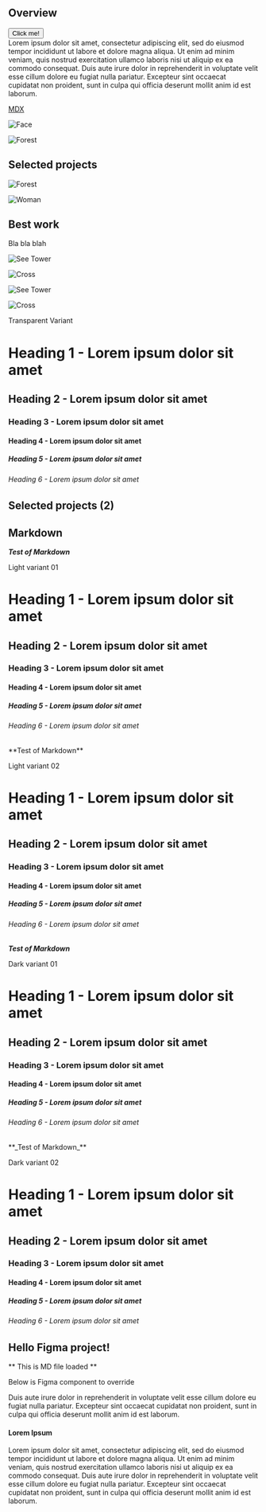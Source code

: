 ## Overview


<div>
<Button renderIcon="ExternalLink">Click me!</Button> 

<Icon name="Bell" size={96} stroke={0.25} />
</div>  
Lorem ipsum dolor sit amet, consectetur adipiscing elit, sed do eiusmod tempor incididunt ut labore et dolore magna aliqua. Ut enim ad minim veniam, quis nostrud exercitation ullamco laboris nisi ut aliquip ex ea commodo consequat. Duis aute irure dolor in reprehenderit in voluptate velit esse cillum dolore eu fugiat nulla pariatur. Excepteur sint occaecat cupidatat non proident, sunt in culpa qui officia deserunt mollit anim id est laborum.

[MDX](https://mdxjs.com "title")






![Face](/portrait.png)


<Column col={4} colSm={2} colMd={4} colLg={4} noGutter>

![Forest](https://cdn.pixabay.com/photo/2019/12/06/18/47/bavarian-forest-4677982_960_720.jpg)

</Column>


## Selected projects


![Forest](https://cdn.pixabay.com/photo/2019/12/06/18/47/bavarian-forest-4677982_960_720.jpg)

![Woman](https://images.pexels.com/photos/2177009/pexels-photo-2177009.jpeg)

<Row>
<Column col={4} colSm={2} colMd={4} colLg={4} >

## Best work
Bla bla blah

</Column>
<Column col={4} colSm={2} colMd={4} colLg={4} noGutter>
<ImageCard ratio="1x1" dark>

![See Tower](https://assets2.ello.co/uploads/asset/attachment/6324579/ello-optimized-c67792d8.jpg)


</ImageCard>

<ImageCard ratio="2x1" dark >

![Cross](https://assets1.ello.co/uploads/asset/attachment/6324583/ello-optimized-ee700a52.jpg)

</ImageCard>

<Card ratio="2x1" dark />
</Column>
<Column col={4} colSm={2} colMd={4} colLg={4} noGutter>  
<Card ratio="2x1" dark />
<Card ratio="2x1" dark />
<Card ratio="1x1" dark />
</Column>

</Row>

![See Tower](https://assets2.ello.co/uploads/asset/attachment/6324579/ello-optimized-c67792d8.jpg)

![Cross](https://assets1.ello.co/uploads/asset/attachment/6324583/ello-optimized-ee700a52.jpg)

<Row>
  <Column col={4} colMd={8} colLg={4} noGutter>
    <Card ratio="2x1" dark />
    <Card ratio="2x1" dark />
  </Column>
  <Card ratio="2x1" col={8} colMd={8} colLg={8} dark />
  

  <Column col={4} colMd={4} colLg={4} noGutter>
    <Card ratio="1x2" dark />
  </Column>
  <Column col={4} colMd={4} colLg={4} noGutter>
    <Card ratio="1x1" dark />
    <Card ratio="1x1" dark />
  </Column>
  <Column col={4} colMd={8} colLg={4} noGutter>
    <Card ratio="2x1" dark />
    <Card ratio="1x1" dark />
  </Column>

  <Card ratio="4x3" col={8} colMd={8} colLg={8} dark />
</Row>





<Container row>
<Column empty col={1} colMd={2} colLg={4} />
<Column col={11}>


Transparent Variant

# Heading 1 - Lorem ipsum dolor sit amet
## Heading 2 - Lorem ipsum dolor sit amet
### Heading 3 - Lorem ipsum dolor sit amet
#### Heading 4 - Lorem ipsum dolor sit amet
##### Heading 5 - Lorem ipsum dolor sit amet
###### Heading 6 - Lorem ipsum dolor sit amet
</Column>
</Container>

## Selected projects (2)

<Section>
<Row>
  <Column col={3} colMd={4} colLg={8} noGutter>
    <ImageCard ratio="1x1" dark />
  </Column>
  <Column col={3} colMd={2} colLg={4} noGutter>
    <ImageCard dark />
    <Card ratio="2x1" dark />
    <Card ratio="2x1" dark />
  </Column>
  <ImageCard col={6} colSm={2} colMd={4} colLg={4} dark />
  <ImageCard col={3} colMd={2} colLg={4} dark />
  <ImageCard col={3} colMd={2} colLg={4} dark />
</Row>
</Section>

## Markdown
<Container row>
<Column empty col={1} />
<Column col={11}>

**_Test of Markdown_**

Light variant 01

# Heading 1 - Lorem ipsum dolor sit amet
## Heading 2 - Lorem ipsum dolor sit amet
### Heading 3 - Lorem ipsum dolor sit amet
#### Heading 4 - Lorem ipsum dolor sit amet
##### Heading 5 - Lorem ipsum dolor sit amet
###### Heading 6 - Lorem ipsum dolor sit amet

</Column>
</Container>

<Container row theme="g20">
<Column empty col={1} />
<Column col={11}>
**Test of Markdown**

Light variant 02

# Heading 1 - Lorem ipsum dolor sit amet
## Heading 2 - Lorem ipsum dolor sit amet
### Heading 3 - Lorem ipsum dolor sit amet
#### Heading 4 - Lorem ipsum dolor sit amet
##### Heading 5 - Lorem ipsum dolor sit amet
###### Heading 6 - Lorem ipsum dolor sit amet
</Column>
</Container>

<Container row theme="g90">
<Column empty col={1} />
<Column col={11}>

**_Test of Markdown_**

Dark variant 01

# Heading 1 - Lorem ipsum dolor sit amet
## Heading 2 - Lorem ipsum dolor sit amet
### Heading 3 - Lorem ipsum dolor sit amet
#### Heading 4 - Lorem ipsum dolor sit amet
##### Heading 5 - Lorem ipsum dolor sit amet
###### Heading 6 - Lorem ipsum dolor sit amet

</Column>
</Container>

<Container row theme="g100">
<Column empty col={1} />
<Column col={11}>
**_Test of Markdown_**

Dark variant 02

# Heading 1 - Lorem ipsum dolor sit amet
## Heading 2 - Lorem ipsum dolor sit amet
### Heading 3 - Lorem ipsum dolor sit amet
#### Heading 4 - Lorem ipsum dolor sit amet
##### Heading 5 - Lorem ipsum dolor sit amet
###### Heading 6 - Lorem ipsum dolor sit amet
</Column>
</Container>

## Hello Figma project!

** This is MD file loaded **

Below is Figma component to override

Duis aute irure dolor in reprehenderit in voluptate velit esse cillum dolore eu fugiat nulla pariatur. Excepteur sint occaecat cupidatat non proident, sunt in culpa qui officia deserunt mollit anim id est laborum.

<!-- 
<Section row>
<Column gutter >
This is sample Figma file loaded in Markdown content
</Column>

<Column colMd={8} colLg={8} col={9} >
<Figma 
  source="4xx6pd9m10KoPFBsPCXQRA/Flow-My-Song?node-id=1%3A3"
/>
</Column>
</Section>


<Section row>
<Column colMd={8} colLg={8} col={6}>
<Figma 
  source="bZDTumELH6oDY45Lqtmzf8/Profil-Software-Meditapp?node-id=0%3A1"
/>


</Column>
<Column gutterLeft >

This is sample Figma file loaded in Markdown content

</Column>
</Section>


<Section row>
<Column colMd={8} colLg={12} col={12}>
<Figma 
  prototype
  source="LTVExgHHrDq71bIofzUPgj/XtraMile?node-id=31%3A290"
/>

</Column>
</Section> 
-->


#### Lorem Ipsum
  Lorem ipsum dolor sit amet, consectetur adipiscing elit, sed do eiusmod tempor incididunt ut labore et dolore magna aliqua. Ut enim ad minim veniam, quis nostrud exercitation ullamco laboris nisi ut aliquip ex ea commodo consequat. Duis aute irure dolor in reprehenderit in voluptate velit esse cillum dolore eu fugiat nulla pariatur. Excepteur sint occaecat cupidatat non proident, sunt in culpa qui officia deserunt mollit anim id est laborum.
